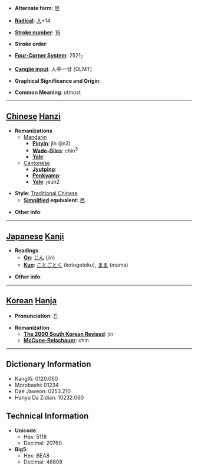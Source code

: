 * '''Alternate form''': [[尽]]

* '''[[Wiktionary:Chinese radical index| Radical]]''': [[Wiktionary:Chinese radical index 人|人]]+14

* '''[[Wiktionary:Chinese total strokes index|Stroke number]]''': [[Wiktionary:Chinese total strokes index 16|16]]

* '''Stroke order''': 

* '''[[Wiktionary:Chinese four corner index|Four-Corner System]]''': 2521<sub>7</sub>

* '''[[Wiktionary:Chinese Cangjie index|Cangjie input]]''': 人中一廿 (OLMT)

* '''Graphical Significance and Origin''': 

* '''Common Meaning''': utmost

----

== [[Chinese]] [[Hanzi]] ==

* '''Romanizations'''
** [[Mandarin]]
*** '''[[Pinyin]]''': jǐn (jin3)
*** '''[[Wade-Giles]]''': chin<sup>3</sup>
*** '''[[Yale]]''': 
**[[Cantonese]]
***'''[[Jyutping]]''':
***'''[[Penkyamp]]''': 
***'''[[Yale]]''': jeun2

* '''Style''': [[Traditional Chinese]] 
** '''[[Simplified Chinese|Simplified]] equivalent''': [[尽]]

* '''Other info''': 

----

== [[Japanese]] [[Kanji]] ==

* '''Readings'''
** '''[[On]]''': [[じん]] (jin)
** '''[[Kun]]''': [[ことごとく]] (kotogotoku), [[まま]] (mama)

* '''Other info''':  

----

== [[Korean]] [[Hanja]] ==

* '''Pronunciation''': 진

* '''Romanization'''
** '''[[The 2000 South Korean Revised Romanization|The 2000 South Korean Revised]]''': jin
** '''[[McCune-Reischauer]]''': chin

----

== Dictionary Information ==

* KangXi: 0120.060
* Morobashi: 01234
* Dae Jaweon: 0253.210
* Hanyu Da Zidian: 10232.060

== Technical Information ==

* '''Unicode''':
** Hex: 5118
** Decimal: 20760
* '''Big5''':
** Hex: BEA8
** Decimal: 48808